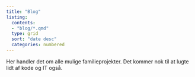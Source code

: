 ```yaml
---
title: "Blog"
listing:
  contents:
  - "blog/*.qmd"
  type: grid
  sort: "date desc"
  categories: numbered
---
```


::: topbr
Her handler det om alle mulige familieprojekter. Det kommer nok til at lugte lidt af kode og IT også.
:::
